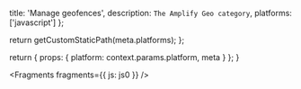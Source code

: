 
  title: 'Manage geofences',
  description: `The Amplify Geo category`,
  platforms: ['javascript']
};

  return getCustomStaticPath(meta.platforms);
};

  return {
    props: {
      platform: context.params.platform,
      meta
    }
  };
}


<Fragments fragments={{ js: js0 }} />

